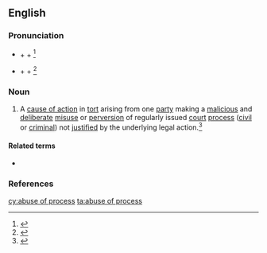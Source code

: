 ==English==

===Pronunciation===
* {{a|RP}} {{IPA|/əˈbjuːs/|lang=en}} + {{IPA|/əv/|/ɒv/|lang=en}} + {{IPA|/ˈpɹəʊ.sɜs/|lang=en}}<ref name=SOED>{{R:SOED5|page=10}}</ref>
* {{a|US}} {{IPA|/əˈbjus/|lang=en}} + {{IPA|/əv/|/ɒv/|ʌv|lang=en}} + {{IPA|/ˈpɹəʊ.sɜs/|/ˈpɹɑˌsɜs/|/ˈpɹɑ.sɜs/|lang=en}}<ref name=OCD>{{R:OCD2|page=5}}</ref>

===Noun===
{{wikipedia}}
{{en-noun|head=[[abuse]] of [[process]]|-}}

# A [[cause of action]] in [[tort]] arising from one [[party]] making a [[malicious]] and [[deliberate]] [[misuse]] or [[perversion]] of regularly issued [[court]] [[process]] ([[civil]] or [[criminal]]) not [[justify|justified]] by the underlying legal action.<ref name=WI3>{{R:MW3 1976|page=8}}</ref>

====Related terms====
* {{l|en|malicious prosecution}}

===References===
<references/>

[[cy:abuse of process]]
[[ta:abuse of process]]